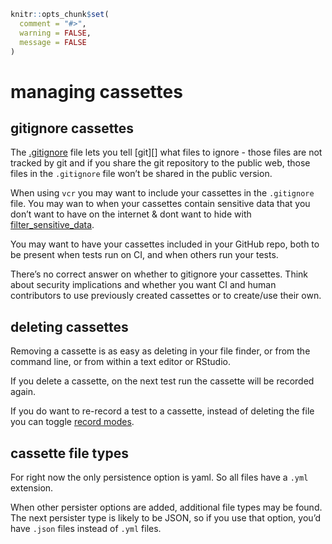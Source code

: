 ```r
knitr::opts_chunk$set(
  comment = "#>",
  warning = FALSE,
  message = FALSE
)
```


# managing cassettes {#managing-cassettes}

## gitignore cassettes {#gitignore-cassettes}

The [.gitignore][gitignorefile] file lets you tell [git][] what files to 
ignore - those files are not tracked by git and if you share the git
repository to the public web, those files in the `.gitignore` file
won't be shared in the public version. 

When using `vcr` you may want to include your cassettes in the
`.gitignore` file. You may wan to when your cassettes contain sensitive
data that you don't want to have on the internet & dont want to hide 
with [filter_sensitive_data](#api-keys).

You may want to have your cassettes included in your GitHub repo, both
to be present when tests run on CI, and when others run your tests. 

There's no correct answer on whether to gitignore your cassettes.
Think about security implications and whether you want CI and human
contributors to use previously created cassettes or to create/use their
own.

## deleting cassettes

Removing a cassette is as easy as deleting in your file finder,
or from the command line, or from within a text editor or RStudio. 

If you delete a cassette, on the next test run the cassette will 
be recorded again.

If you do want to re-record a test to a cassette, instead of 
deleting the file you can toggle [record modes](#record-modes).

## cassette file types

For right now the only persistence option is yaml. So all files
have a `.yml` extension. 

When other persister options are added, additional file types
may be found. The next persister type is likely to be JSON,
so if you use that option, you'd have `.json` files instead of
`.yml` files.


[gitignorefile]: https://guide.freecodecamp.org/git/gitignore/
